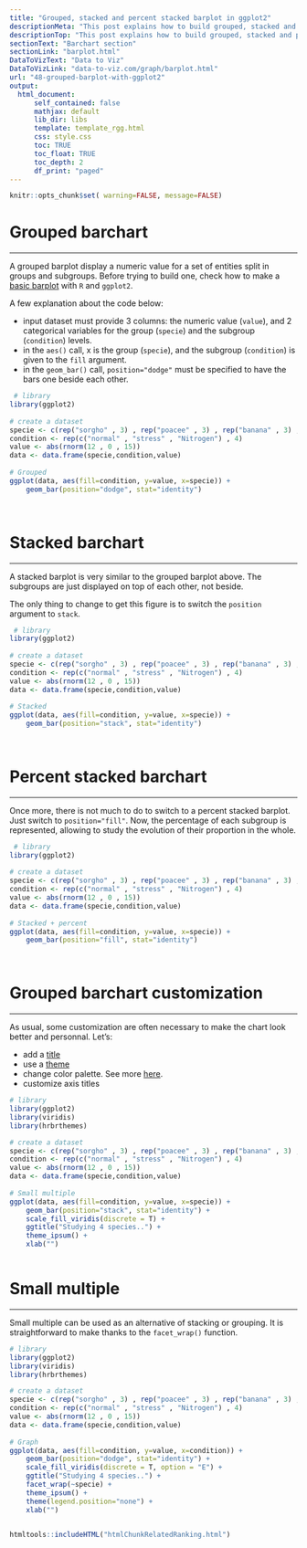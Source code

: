 ```yaml
---
title: "Grouped, stacked and percent stacked barplot in ggplot2"
descriptionMeta: "This post explains how to build grouped, stacked and percent stacked barplot with R and ggplot2. It provides a reproducible example with code for each type."
descriptionTop: "This post explains how to build grouped, stacked and percent stacked barplot with R and ggplot2. It provides a reproducible example with code for each type."
sectionText: "Barchart section"
sectionLink: "barplot.html"
DataToVizText: "Data to Viz"
DataToVizLink: "data-to-viz.com/graph/barplot.html"
url: "48-grouped-barplot-with-ggplot2"
output:
  html_document:
      self_contained: false    
      mathjax: default
      lib_dir: libs
      template: template_rgg.html
      css: style.css
      toc: TRUE
      toc_float: TRUE
      toc_depth: 2
      df_print: "paged"
---
```



```r
knitr::opts_chunk$set( warning=FALSE, message=FALSE)
```

<div class="container">




# Grouped barchart
***

<div class = "row">

<div class = "col-md-6  col-sm-12 align-self-center">

A grouped barplot display a numeric value for a set of entities split in groups and subgroups. Before trying to build one, check how to make a [basic barplot](218-basic-barplots-with-ggplot2.html) with `R` and `ggplot2`.

A few explanation about the code below:

- input dataset must provide 3 columns: the numeric value (`value`), and 2 categorical variables for the group (`specie`) and the subgroup (`condition`) levels.
- in the `aes()` call, x is the group (`specie`), and the subgroup (`condition`) is given to the `fill` argument.
- in the `geom_bar()` call, `position="dodge"` must be specified to have the bars one beside each other.

</div>


<div class = "col-md-6  col-sm-12">

```r
 # library
library(ggplot2)
 
# create a dataset
specie <- c(rep("sorgho" , 3) , rep("poacee" , 3) , rep("banana" , 3) , rep("triticum" , 3) )
condition <- rep(c("normal" , "stress" , "Nitrogen") , 4)
value <- abs(rnorm(12 , 0 , 15))
data <- data.frame(specie,condition,value)
 
# Grouped
ggplot(data, aes(fill=condition, y=value, x=specie)) + 
    geom_bar(position="dodge", stat="identity")
 
```
</div>
</div>



```r
```
























# Stacked barchart
***

<div class = "row">

<div class = "col-md-6  col-sm-12 align-self-center">

A stacked barplot is very similar to the grouped barplot above. The subgroups are just displayed on top of each other, not beside.

The only thing to change to get this figure is to switch the `position` argument to `stack`.



</div>


<div class = "col-md-6  col-sm-12">

```r
 # library
library(ggplot2)
 
# create a dataset
specie <- c(rep("sorgho" , 3) , rep("poacee" , 3) , rep("banana" , 3) , rep("triticum" , 3) )
condition <- rep(c("normal" , "stress" , "Nitrogen") , 4)
value <- abs(rnorm(12 , 0 , 15))
data <- data.frame(specie,condition,value)
 
# Stacked
ggplot(data, aes(fill=condition, y=value, x=specie)) + 
    geom_bar(position="stack", stat="identity")
 
```
</div>
</div>



```r
```




























# Percent stacked barchart
***

<div class = "row">

<div class = "col-md-6  col-sm-12 align-self-center">

Once more, there is not much to do to switch to a percent stacked barplot. Just switch to `position="fill"`. Now, the percentage of each subgroup is represented, allowing to study the evolution of their proportion in the whole.

</div>


<div class = "col-md-6  col-sm-12">

```r
 # library
library(ggplot2)
 
# create a dataset
specie <- c(rep("sorgho" , 3) , rep("poacee" , 3) , rep("banana" , 3) , rep("triticum" , 3) )
condition <- rep(c("normal" , "stress" , "Nitrogen") , 4)
value <- abs(rnorm(12 , 0 , 15))
data <- data.frame(specie,condition,value)
 
# Stacked + percent
ggplot(data, aes(fill=condition, y=value, x=specie)) + 
    geom_bar(position="fill", stat="identity")
 
```
</div>
</div>



```r
```












# Grouped barchart customization
***

<div class = "row">

<div class = "col-md-6  col-sm-12 align-self-center">

As usual, some customization are often necessary to make the chart look better and personnal. Let's:

- add a [title](ggplot2-package.html)
- use a [theme](ggplot2-package.html)
- change color palette. See more [here](ggplot2-color.html).
- customize axis titles

</div>


<div class = "col-md-6  col-sm-12">

```r
# library
library(ggplot2)
library(viridis)
library(hrbrthemes)

# create a dataset
specie <- c(rep("sorgho" , 3) , rep("poacee" , 3) , rep("banana" , 3) , rep("triticum" , 3) )
condition <- rep(c("normal" , "stress" , "Nitrogen") , 4)
value <- abs(rnorm(12 , 0 , 15))
data <- data.frame(specie,condition,value)
 
# Small multiple
ggplot(data, aes(fill=condition, y=value, x=specie)) + 
    geom_bar(position="stack", stat="identity") +
    scale_fill_viridis(discrete = T) +
    ggtitle("Studying 4 species..") +
    theme_ipsum() +
    xlab("")
```
</div>
</div>



```r
```
















# Small multiple
***

<div class = "row">

<div class = "col-md-6  col-sm-12 align-self-center">

Small multiple can be used as an alternative of stacking or grouping. It is straightforward to make thanks to the `facet_wrap()` function.

</div>


<div class = "col-md-6  col-sm-12">

```r
# library
library(ggplot2)
library(viridis)
library(hrbrthemes)

# create a dataset
specie <- c(rep("sorgho" , 3) , rep("poacee" , 3) , rep("banana" , 3) , rep("triticum" , 3) )
condition <- rep(c("normal" , "stress" , "Nitrogen") , 4)
value <- abs(rnorm(12 , 0 , 15))
data <- data.frame(specie,condition,value)
 
# Graph
ggplot(data, aes(fill=condition, y=value, x=condition)) + 
    geom_bar(position="dodge", stat="identity") +
    scale_fill_viridis(discrete = T, option = "E") +
    ggtitle("Studying 4 species..") +
    facet_wrap(~specie) +
    theme_ipsum() +
    theme(legend.position="none") +
    xlab("")

```
</div>
</div>



```r
```












<!-- Close container -->
</div>




```r
htmltools::includeHTML("htmlChunkRelatedRanking.html")
```

